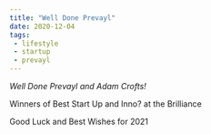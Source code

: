 ```yaml
---
title: "Well Done Prevayl"
date: 2020-12-04
tags:
 - lifestyle
 - startup
 - prevayl
---
```


*Well Done Prevayl and Adam Crofts!*

Winners of Best Start Up and Inno? at the Brilliance

Good Luck and Best Wishes for 2021
